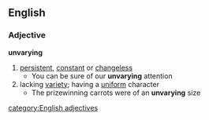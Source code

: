 ==English==
===Adjective===
'''unvarying'''
#[[persistent]], [[constant]] or [[changeless]]
#* You can be sure of our '''unvarying''' attention
#lacking [[variety]]; having a [[uniform]] character
#* The prizewinning carrots were of an '''unvarying''' size
[[category:English adjectives]]
